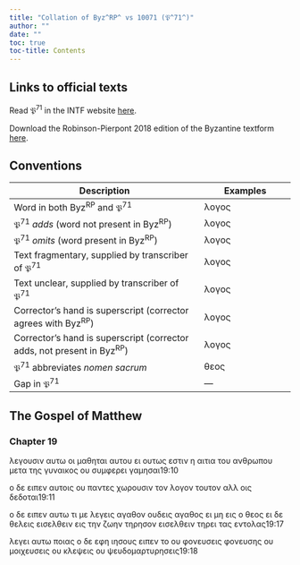```yaml
---
title: "Collation of Byz^RP^ vs 10071 (𝔓^71^)"
author: ""
date: ""
toc: true
toc-title: Contents
---
```


::: {.callout-note appearance="minimal" icon="false" collapse="true"}
# Links to official texts

Read 𝔓^71^ in the INTF website [here](https://ntvmr.uni-muenster.de/manuscript-workspace?docID=10071).

Download the Robinson-Pierpont 2018 edition of the Byzantine textform [here](https://web.archive.org/web/20210413060536/https://byzantinetext.com/wp-content/uploads/2021/03/robinson-pierpont-2018-gnt-edition.pdf).


:::


::: {.callout-note appearance="minimal" icon="false" collapse="true"}
# Conventions

| Description                                                              	| Examples                           	|
|--------------------------------------------------------------------------	|------------------------------------	|
| Word in both Byz^RP^ and 𝔓^71^                                   	| λογος                              	|
| 𝔓^71^ *adds* (word not present in Byz^RP^)                       	| [λογος]{.greek-added}            	|
| 𝔓^71^ *omits* (word present in Byz^RP^)                          	| [λογος]{.greek-omitted}          	|
| Text fragmentary, supplied by transcriber of 𝔓^71^               	| [λογος]{.greek-supplied}         	|
| Text unclear, supplied by transcriber of 𝔓^71^                   	| [λογος]{.unclear}                	|
| Corrector's hand is superscript (corrector agrees with Byz^RP^)          	| [λογος]{.corr}                   	|
| Corrector's hand is superscript (corrector adds, not present in Byz^RP^) 	| [[λογος]{.corr}]{.greek-added} 	|
| 𝔓^71^ abbreviates *nomen sacrum*                                 	| [θεος]{.greek-abbr}            	|
| Gap in 𝔓^71^                                                     	| [―]{.gap}                        	|
:::

## The Gospel of Matthew

### Chapter 19

[λε]{.greek-supplied}[γο]{.greek-supplied}[υ]{.unclear}[σιν]{.greek-supplied} [αυτ]{.unclear}[ω]{.greek-supplied} [οι]{.unclear} [μα]{.unclear}[θηται]{.greek-supplied} [αυτου]{.greek-omitted} ει ουτως εστιν [η]{.greek-omitted} αιτια [το]{.unclear}[υ]{.greek-supplied} [ανθρωπου]{.greek-abbr} [μετα]{.greek-supplied} [τ]{.unclear}ης γυναικος [ου]{.greek-supplied} [συμ]{.greek-supplied}[φε]{.greek-supplied}[ρει]{.unclear} [γ]{.unclear}αμησαι[19:10]{.aside}

ο δε [ειπεν]{.greek-supplied} [α]{.greek-supplied}[υτ]{.unclear}οις ου π[α]{.unclear}ντες χ[ω]{.unclear}[ρουσιν]{.greek-supplied} [τον]{.greek-omitted} [λογον]{.greek-omitted} [τουτον]{.greek-omitted} [αλλ]{.greek-omitted} [οις]{.greek-omitted} [δεδοται]{.greek-omitted}[19:11]{.aside}

[ο]{.greek-omitted} [δε]{.greek-omitted} [ειπεν]{.greek-omitted} [αυτω]{.greek-omitted} [τι]{.greek-omitted} [με]{.greek-omitted} [λεγεις]{.greek-omitted} [αγαθον]{.greek-omitted} [ουδεις]{.greek-omitted} [αγαθος]{.greek-omitted} [ει]{.greek-omitted} [μη]{.greek-omitted} [εις]{.greek-omitted} [ο]{.greek-omitted} [θεος]{.greek-omitted} [ει]{.greek-omitted} [δε]{.greek-omitted} [θε]{.unclear}[λε]{.greek-supplied}[ις]{.unclear} [εισελθειν]{.greek-omitted} [ε]{.unclear}[ι]{.greek-supplied}[ς]{.unclear} [τη]{.unclear}[ν]{.greek-supplied} [ζωην]{.greek-supplied} [τηρησον]{.greek-omitted} [[εισε]{.unclear}λθειν]{.greek-added} [τ[η]{.unclear}[ρ]{.greek-supplied}[ε]{.unclear}[ι]{.greek-supplied}]{.greek-added} [τας]{.greek-supplied} [εν]{.greek-supplied}[τ]{.unclear}ολας[19:17]{.aside}

λεγει α[υτ]{.unclear}[ω]{.greek-supplied} [ποιας]{.greek-supplied} ο δ[ε]{.unclear} [εφη]{.greek-added} [ιησους]{.greek-omitted} [ειπεν]{.greek-omitted} [τ]{.unclear}ο ο[υ]{.unclear} [φονευσεις]{.greek-omitted} [[φ]{.unclear}[ονευ]{.greek-supplied}σ[η]{.unclear}ς]{.greek-added} ου [μοι]{.unclear}χευσ[ει]{.unclear}[ς]{.greek-supplied} [ου]{.greek-supplied} [κλεψεις]{.greek-omitted} [ου]{.greek-omitted} [ψευδομαρτυρησεις]{.greek-omitted}[19:18]{.aside}

